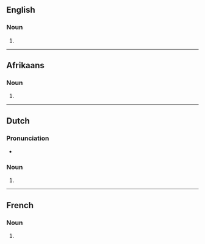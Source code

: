 {{also|Limousines}}

==English==

===Noun===
{{head|en|noun plural form}}

# {{plural of|limousine|lang=en}}

----

==Afrikaans==

===Noun===
{{head|af|noun plural form}}

# {{plural of|limousine|lang=af}}

----

==Dutch==

===Pronunciation===
* {{audio|Nl-limousines.ogg|Audio|lang=nl}}

===Noun===
{{head|nl|noun plural form}}

# {{nl-noun form of|pl|limousine}}

----

==French==

===Noun===
{{head|fr|noun plural form|g=f}}

# {{plural of|limousine|lang=fr}}
